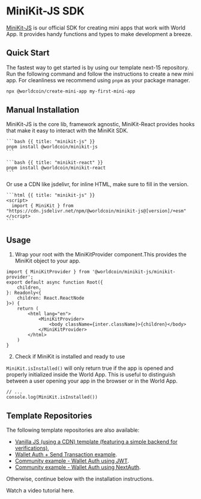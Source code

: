 
# MiniKit-JS SDK

[MiniKit-JS](https://github.com/worldcoin/minikit-js) is our official SDK for creating mini apps that work with World App. It provides handy functions and types to make development a breeze.

## Quick Start
The fastest way to get started is by using our template next-15 repository.
Run the following command and follow the instructions to create a new mini app. For cleanliness we recommend using `pnpm` as your package manager.

```bash
npx @worldcoin/create-mini-app my-first-mini-app
```

## Manual Installation

<Link href="https://www.npmjs.com/package/@worldcoin/minikit-js">MiniKit-JS</Link> is the core lib, framework agnostic,

<Link href="https://www.npmjs.com/package/@worldcoin/minikit-react">MiniKit-React </Link>provides hooks that make it
easy to interact with the MiniKit SDK.

<CodeGroup>

    ```bash {{ title: "minikit-js" }}
    pnpm install @worldcoin/minikit-js
    ```

    ```bash {{ title: "minikit-react" }}
    pnpm install @worldcoin/minikit-react
    ```

</CodeGroup>

Or use a CDN like <Link href="https://www.jsdelivr.com/package/npm/@worldcoin/minikit-js">jsdelivr</Link>, for inline HTML, make sure to fill in the version.

<CodeGroup>

    ```html {{ title: "minikit-js" }}
    <script>
      import { MiniKit } from "https://cdn.jsdelivr.net/npm/@worldcoin/minikit-js@[version]/+esm"
    </script>
    ```

</CodeGroup>

## Usage

1. Wrap your root with the MiniKitProvider component.This provides the MiniKit object to your app.

```tsx {{ title: 'src/index.tsx' }}
import { MiniKitProvider } from '@worldcoin/minikit-js/minikit-provider';
export default async function Root({
	children,
}: Readonly<{
	children: React.ReactNode
}>) {
	return (
		<html lang="en">
			<MiniKitProvider>
				<body className={inter.className}>{children}</body>
			</MiniKitProvider>
		</html>
	)
}
```

2. Check if MiniKit is installed and ready to use

`MiniKit.isInstalled()` will only return true if the app is opened and properly initialized inside the World App. This is useful to distinguish between a user opening your app in the browser or in the World App.

```tsx
// ...
console.log(MiniKit.isInstalled())
```


## Template Repositories

The following template repositories are also available:
-   [Vanilla JS (using a CDN) template (featuring a simple backend for verifications)](https://github.com/new?template_name=minikit-js-template&template_owner=worldcoin),
-   [Wallet Auth + Send Transaction example](https://github.com/worldcoin/minikit-web3-example).
-   [Community example - Wallet Auth using JWT](https://github.com/wlding-blocks/wld-mini-apps-101).
-   [Community example - Wallet Auth using NextAuth](https://github.com/supercorp-ai/minikit-wallet-auth-next-auth).

Otherwise, continue below with the installation instructions.

<Note type="info">
Watch a video tutorial <Link href="https://www.youtube.com/watch?v=QJ0htHP6lb0">here</Link>.
</Note>